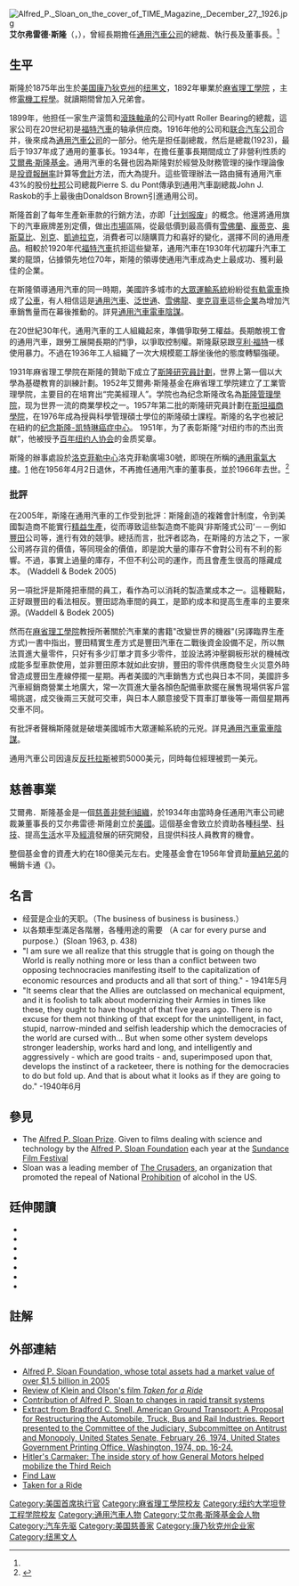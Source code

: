 [[File:Alfred_P._Sloan_on_the_cover_of_TIME_Magazine,_December_27,_1926.jpg|thumb]]
'''艾尔弗雷德·斯隆'''（{{lang-en|Alfred Pritchard Sloan, Jr.}}，{{bd|1875年|5月23日|1966年|2月17日|catIdx=Alfred Pritchard Sloan, Jr.}}），曾經長期擔任[[通用汽車公司|通用汽車公司]]的總裁、執行長及董事長。<ref name=NYT1/>

==生平==
斯隆於1875年出生於[[美国|美国]][[康乃狄克州|康乃狄克州]]的[[纽黑文|纽黑文]]，1892年畢業於[[麻省理工學院|麻省理工學院]] ，主修[[電機工程學|電機工程學]]。就讀期間曾加入{{tsl|en|Delta Upsilon|Delta Upsilon}}兄弟會。

1899年，他担任一家生产滚筒和[[滾珠軸承|滾珠軸承]]的公司Hyatt Roller Bearing的總裁，這家公司在20世纪初是[[福特汽车公司|福特汽車]]的轴承供应商。1916年他的公司和[[联合汽车公司|联合汽车公司]]合并，後來成為[[通用汽車公司|通用汽車公司]]的一部分。他先是担任副總裁，然后是總裁(1923)，最后于1937年成了通用的董事长。1934年，在擔任董事長期間成立了非營利性质的[[艾爾弗·斯隆基金|艾爾弗·斯隆基金]]。通用汽車的名聲也因為斯隆對於經營及財務管理的操作理論像是[[投資報酬率|投資報酬率]]計算等[[會計|會計]]方法，而大為提升。這些管理辦法一路由擁有通用汽車43%的股份[[杜邦|杜邦]]公司總裁Pierre S. du Pont傳承到通用汽車副總裁John J. Raskob的手上最後由Donaldson Brown引進通用公司。

斯隆首創了每年生產新車款的行銷方法，亦即「[[计划报废|计划报废]]」的概念。他還將通用旗下的汽車廠牌差別定價，做出[[市場|市場]]區隔，從最低價到最高價有[[雪佛蘭|雪佛蘭]]、[[龐蒂克|龐蒂克]]、[[奥斯莫比|奥斯莫比]]、[[別克|別克]]、[[凱迪拉克|凱迪拉克]]，消費者可以隨購買力和喜好的變化，選擇不同的通用產品。相較於1920年代[[福特汽車|福特汽車]]抗拒這些變革，通用汽車在1930年代初躍升汽車工業的龍頭，佔據領先地位70年，斯隆的領導使通用汽車成為史上最成功、獲利最佳的企業。

在斯隆領導通用汽車的同一時期，美國許多城市的[[大眾運輸系統|大眾運輸系統]]紛紛從[[有軌電車|有軌電車]]換成了[[公共汽車|公車]]，有人相信這是[[通用汽車|通用汽車]]、[[泛世通|泛世通]]、[[雪佛龍|雪佛龍]]、[[麥克貨車|麥克貨車]]這些[[企業|企業]]為增加汽車銷售量而在幕後推動的。詳見[[通用汽車電車陰謀|通用汽車電車陰謀]]。

在20世紀30年代，通用汽車的工人組織起來，準備爭取勞工權益。長期敵視工會的通用汽車，跟勞工展開長期的鬥爭，以爭取控制權。斯隆厭惡跟[[亨利·福特|亨利·福特]]一樣使用暴力。不過在1936年工人組織了一次大規模罷工靜坐後他的態度轉驅強硬。 

1931年麻省理工學院在斯隆的贊助下成立了[[斯隆研究員計劃|斯隆研究員計劃]]，世界上第一個以大學為基礎教育的訓練計劃。1952年艾爾弗·斯隆基金在麻省理工學院建立了工業管理學院，主要目的在培育出“完美經理人”。学院也為纪念斯隆改名為[[麻省理工斯隆管理學院|斯隆管理學院]]，现为世界一流的商業學校之一。1957年第二批的斯隆研究員計劃在[[史丹福商學院|斯坦福商學院]]，在1976年成為授與科學管理碩士學位的斯隆碩士課程。斯隆的名字也被記在紐約的[[纪念斯隆-凯特琳癌症中心|纪念斯隆-凯特琳癌症中心]]。 1951年，为了表彰斯隆“对纽约市的杰出贡献”，他被授予[[百年纽约人协会|百年纽约人协会]]的金质奖章。

斯隆的辦事處設於[[洛克菲勒中心|洛克菲勒中心]]洛克菲勒廣場30號，即現在所稱的[[奇異電器大樓|通用電氣大樓]]。[http://www.presidency.ucsb.edu/ws/print.php?pid=13095] 他在1956年4月2日退休，不再擔任通用汽車的董事長，並於1966年去世。<ref name=NYT1>{{cite news |first= |last= |authorlink= |coauthors= |title=Alfred P. Sloan Jr. Dead at 90; G.M. Leader and Philanthropist; Alfred P. Sloan Jr., Leader of General Motors, Is Dead at 90 |url= |quote=Alfred P. Sloan Jr., who shaped the General Motors Corporation into one of the world's largest manufacturing enterprises, died of a heart attack yesterday afternoon at Memorial Sloan-Kettering Center here. He was 90 years old. |publisher=[[New_York_Times|New York Times]] |date=February 18, 1966 |accessdate=2007-07-21 }}</ref>

{{start box}}
{{succession box | before=[[Lammot_du_Pont_(the_second)|拉莫特·杜邦]] | title=通用汽車公司董事長| after=[[艾伯特·布拉德利|艾伯特·布拉德利]] | years=1937 – 1956}}
{{succession box | before=''(无)'' | title=通用汽車公司執行長| after=[[查尔斯·欧文·威尔逊|查尔斯·欧文·威尔逊]] | years=1923 – 1946}}
{{succession box | before=[[皮埃尔·杜邦|皮埃尔·杜邦]] | title=通用汽車公司總裁| after=[[威廉·努森|威廉·努森]] | years=1923 – 1937}}
{{end box}}

===批評===
在2005年，斯隆在通用汽車的工作受到批評：斯隆創造的複雜會計制度，令到美國製造商不能實行[[精益生產|精益生產]]，從而導致這些製造商不能與‘非斯隆式公司’－－例如[[豐田|豐田]]公司等，進行有效的競爭。總括而言，批評者認為，在斯隆的方法之下，一家公司將存貨的價值，等同現金的價值，即是說大量的庫存不會對公司有不利的影響。不過，事實上過量的庫存，不但不利公司的運作，而且會產生很高的隱藏成本。 (Waddell & Bodek 2005)

另一項批評是斯隆把車間的員工，看作為可以消耗的製造業成本之一。這種觀點，正好跟豐田的看法相反。豐田認為車間的員工，是節約成本和提高生產率的主要來源。(Waddell & Bodek 2005)

然而在[[麻省理工學院|麻省理工學院]]教授所著關於汽車業的書籍"改變世界的機器"(另譯臨界生產方式)一書中指出，豐田精實生產方式是豐田汽車在二戰後資金設備不足，所以無法買進大量零件，只好有多少訂單才買多少零件，並設法將沖壓鋼板形狀的機械改成能多型車款使用，並非豐田原本就如此安排，豐田的零件供應商發生火災意外時曾造成豐田生產線停擺一星期。再者美國的汽車銷售方式也與日本不同，美國許多汽車經銷商營業土地廣大，常一次買進大量各顏色配備車款擺在展售現場供客戶當場挑選，成交後兩三天就可交車，與日本人願意接受下買車訂單後等一兩個星期再交車不同。

有批評者聲稱斯隆就是破壞美國城市大眾運輸系統的元兇。詳見[[通用汽車電車陰謀|通用汽車電車陰謀]]。

通用汽車公司因違反[[反托拉斯|反托拉斯]]被罰5000美元，同時每位經理被罰一美元。

==慈善事業==
{{Main|艾爾弗·斯隆基金}}
艾爾弗．斯隆基金是一個[[慈善|慈善]][[非營利組織|非營利組織]]，於1934年由當時身任通用汽車公司總裁兼董事長的艾尔弗雷德·斯隆創立於[[美國|美國]]。這個基金會致立於資助各種[[科學|科學]]、[[科技|科技]]、提高[[生活|生活]]水平及[[經濟|經濟]]發展的研究開發，且提供科技人員教育的機會。

整個基金會的資產大約在180億美元左右。史隆基金會在1956年曾資助[[華納兄弟|華納兄弟]]的暢銷卡通《{{tsl|en|Yankee Dood It|}}》。

==名言==
*经营是企业的天职。（The business of business is business.）
*以各類車型滿足各階層，各種用途的需要 （A car for every purse and purpose.）(Sloan 1963, p. 438)
* "I am sure we all realize that this struggle that is going on though the World is really nothing more or less than a conflict between two opposing technocracies manifesting itself to the capitalization of economic resources and products and all that sort of thing." - 1941年5月
* "It seems clear that the Allies are outclassed on mechanical equipment, and it is foolish to talk about modernizing their Armies in times like these, they ought to have thought of that five years ago. There is no excuse for them not thinking of that except for the unintelligent, in fact, stupid, narrow-minded and selfish leadership which the democracies of the world are cursed with… But when some other system develops stronger leadership, works hard and long, and intelligently and aggressively - which are good traits - and, superimposed upon that, develops the instinct of a racketeer, there is nothing for the democracies to do but fold up. And that is about what it looks as if they are going to do." -1940年6月

==參見==
*The [[Alfred_P._Sloan_Prize|Alfred P. Sloan Prize]]. Given to films dealing with science and technology by the [[Alfred_P._Sloan_Foundation|Alfred P. Sloan Foundation]] each year at the [[Sundance_Film_Festival|Sundance Film Festival]]
*Sloan was a leading member of [[The_Crusaders_(repeal_of_alcohol_prohibition)|The Crusaders]], an organization that promoted the repeal of National [[Prohibition|Prohibition]] of alcohol in the US.

==廷伸閱讀==
* {{cite book
 |last        = McDonald
 |first       = John
 |title       = A Ghost’s Memoir: The Making of Alfred P. Sloan’s 'My Years with General Motors'
 |publisher   = MIT Press
 |year        = 2003
 |isbn        = 0262632853
 |url         = http://eh.net/bookreviews/library/0524.shtml
 |coauthors   = [[Alfred_D._Chandler|Alfred D. Chandler]]
 |deadurl     = yes
 |archiveurl  = https://web.archive.org/web/20050216105720/http://www.eh.net/bookreviews/library/0524.shtml
 |archivedate = 2005-02-16
}}
* {{cite journal 
 | first = Christopher D.
 | last = McKenna
 | title = Writing the ghost-writer back in: Alfred Sloan, Alfred Chandler, John McDonald and the intellectual origins of corporate strategy
 | journal = Management and Organizational History
 | year = 2006
 | volume = 1
 | issue = 2
 | pages = pp. 107–126
}}
* {{cite book 
 | last = Pelfrey
 | first = William
 | title =Billy, Alfred and General Motors
 | publisher =  Amacom Publishing
 | year = 2006
}}
* {{cite book
 | last= Waddell
 | first= William H.
 | coauthors= Bodek, Norman
 | title= Rebirth of American Industry - A Study of Lean Management
 | url= https://archive.org/details/rebirthofamerica0000wadd
 | origyear= 2005
 | isbn = 0-9712436-3-8
 }}
* {{cite journal
 | last = Dobbs
 | first = Michael
 | title = Ford and GM Scrutinized for Alleged Nazi Collaboration
 | journal = Washington Post
 | date = 1998-11-30
 | url = http://www.washingtonpost.com/wp-srv/national/daily/nov98/nazicars30.htm
 | access-date = 2008-09-15
 | archive-date = 1999-01-17
 | archive-url = https://web.archive.org/web/19990117013223/http://www.washingtonpost.com/wp-srv/national/daily/nov98/nazicars30.htm
 | dead-url = no
 }}
* {{cite journal
 |last        = Black
 |first       = Edwin
 |title       = Hitler's carmaker
 |journal     = Jerusalem Post
 |date        = 2006-12-06
 |url         = http://fr.jpost.com/servlet/Satellite?cid=1164881835577&pagename=JPost%2FJPArticle%2FPrinter
 |deadurl     = yes
 |archiveurl  = https://web.archive.org/web/20110915014956/http://fr.jpost.com/servlet/Satellite?cid=1164881835577&pagename=JPost%2FJPArticle%2FPrinter
 |archivedate = 2011-09-15
}}
* {{cite book
 | last = Sloan
 | first = Alfred P
 | title = My Years at General Motors
 | url = https://archive.org/details/myyearswithgener0000sloa
 | location =  New York
 | publisher = Doubleday
 | year = 1964
}}

==註解==
{{reflist}}

==外部連結==
* [http://www.sloan.org Alfred P. Sloan Foundation, whose total assets had a market value of over $1.5 billion in 2005]
* [https://web.archive.org/web/20021115122755/http://www.interactivist.net/transportation/ride.html Review of Klein and Olson's film ''Taken for a Ride'']
* [https://web.archive.org/web/20071213102723/http://rapidtransit.com/net/thirdrail/9905/agt4.htm Contribution of Alfred P. Sloan to changes in rapid transit systems]
* [https://web.archive.org/web/20021107195145/http://www.corpwatch.org/campaigns/PCD.jsp?articleid=4368 Extract from Bradford C. Snell, American Ground Transport: A Proposal for Restructuring the Automobile, Truck, Bus and Rail Industries. Report presented to the Committee of the Judiciary, Subcommittee on Antitrust and Monopoly, United States Senate, February 26, 1974, United States Government Printing Office, Washington, 1974, pp. 16-24.]
* [http://globalresearch.ca/index.php?context=viewArticle&code=20070505&articleId=5571 Hitler's Carmaker:  The inside story of how General Motors helped mobilize the Third Reich]
* [http://caselaw.lp.findlaw.com/scripts/getcase.pl?court=us&vol=334&invol=573 Find Law] {{Wayback|url=http://caselaw.lp.findlaw.com/scripts/getcase.pl?court=us&vol=334&invol=573 |date=20090221103138 }}
* [http://www.culturechange.org/issue10/taken-for-a-ride.htm Taken for a Ride]

{{Authority control}}
{{DEFAULTSORT:Sloan, Alfred P.}}
[[Category:美国首席执行官|Category:美国首席执行官]]
[[Category:麻省理工學院校友|Category:麻省理工學院校友]]
[[Category:纽约大学坦登工程学院校友|Category:纽约大学坦登工程学院校友]]
[[Category:通用汽車人物|Category:通用汽車人物]]
[[Category:艾尔弗·斯隆基金会人物|Category:艾尔弗·斯隆基金会人物]]
[[Category:汽车先驱|Category:汽车先驱]]
[[Category:美国慈善家|Category:美国慈善家]]
[[Category:康乃狄克州企业家|Category:康乃狄克州企业家]]
[[Category:纽黑文人|Category:纽黑文人]]